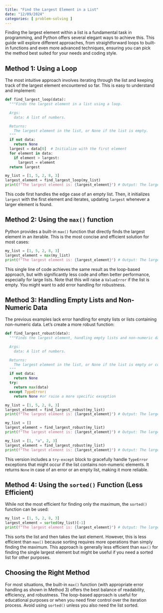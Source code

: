 ```yaml
---
title: "Find the Largest Element in a List"
date: "12/09/2024"
categories: [ problem-solving ]
---
```



Finding the largest element within a list is a fundamental task in programming, and Python offers several elegant ways to achieve this. This guide will explore different approaches, from straightforward loops to built-in functions and even more advanced techniques, ensuring you can pick the method best suited for your needs and coding style.


## Method 1: Using a Loop

The most intuitive approach involves iterating through the list and keeping track of the largest element encountered so far.  This is easy to understand and implement:

```python
def find_largest_loop(data):
  """Finds the largest element in a list using a loop.

  Args:
    data: A list of numbers.

  Returns:
    The largest element in the list, or None if the list is empty.
  """
  if not data:
    return None
  largest = data[0]  # Initialize with the first element
  for element in data:
    if element > largest:
      largest = element
  return largest

my_list = [1, 5, 2, 8, 3]
largest_element = find_largest_loop(my_list)
print(f"The largest element is: {largest_element}") # Output: The largest element is: 8
```

This code first handles the edge case of an empty list. Then, it initializes `largest` with the first element and iterates, updating `largest` whenever a larger element is found.


## Method 2: Using the `max()` function

Python provides a built-in `max()` function that directly finds the largest element in an iterable. This is the most concise and efficient solution for most cases:

```python
my_list = [1, 5, 2, 8, 3]
largest_element = max(my_list)
print(f"The largest element is: {largest_element}") # Output: The largest element is: 8
```

This single line of code achieves the same result as the loop-based approach, but with significantly less code and often better performance, especially for large lists.  Note that this will raise a `ValueError` if the list is empty.  You might want to add error handling for robustness.


## Method 3:  Handling Empty Lists and Non-Numeric Data

The previous examples lack error handling for empty lists or lists containing non-numeric data. Let's create a more robust function:


```python
def find_largest_robust(data):
  """Finds the largest element, handling empty lists and non-numeric data.

  Args:
    data: A list of numbers.

  Returns:
    The largest element in the list, or None if the list is empty or contains non-numeric data.
  """
  if not data:
    return None
  try:
    return max(data)
  except TypeError:
    return None #or raise a more specific exception

my_list = [1, 5, 2, 8, 3]
largest_element = find_largest_robust(my_list)
print(f"The largest element is: {largest_element}") # Output: The largest element is: 8

my_list = []
largest_element = find_largest_robust(my_list)
print(f"The largest element is: {largest_element}") # Output: The largest element is: None

my_list = [1, "a", 2, 3]
largest_element = find_largest_robust(my_list)
print(f"The largest element is: {largest_element}") # Output: The largest element is: None
```

This version includes a `try-except` block to gracefully handle `TypeError` exceptions that might occur if the list contains non-numeric elements.  It returns `None` in case of an error or an empty list, making it more reliable.


## Method 4: Using the `sorted()` Function (Less Efficient)

While not the most efficient for finding only the maximum, the `sorted()` function can be used:

```python
my_list = [1, 5, 2, 8, 3]
largest_element = sorted(my_list)[-1]
print(f"The largest element is: {largest_element}") # Output: The largest element is: 8
```

This sorts the list and then takes the last element.  However, this is less efficient than `max()` because sorting requires more operations than simply finding the maximum.  This approach is generally less efficient than `max()` for finding the single largest element but might be useful if you need a sorted list for other purposes.


## Choosing the Right Method

For most situations, the built-in `max()` function (with appropriate error handling as shown in Method 3) offers the best balance of readability, efficiency, and robustness.  The loop-based approach is useful for educational purposes or when you need finer control over the iteration process.  Avoid using `sorted()` unless you also need the list sorted.

